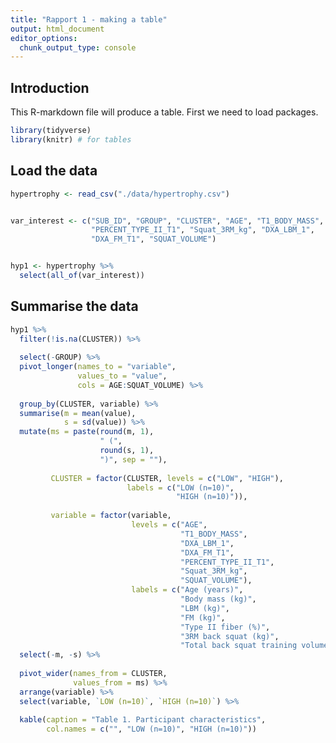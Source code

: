 ```yaml
---
title: "Rapport 1 - making a table"
output: html_document
editor_options: 
  chunk_output_type: console
---
```


## Introduction
This R-markdown file will produce a table. First we need to load packages.

```r

library(tidyverse)
library(knitr) # for tables

```

## Load the data

```r

hypertrophy <- read_csv("./data/hypertrophy.csv")


var_interest <- c("SUB_ID", "GROUP", "CLUSTER", "AGE", "T1_BODY_MASS",
                  "PERCENT_TYPE_II_T1", "Squat_3RM_kg", "DXA_LBM_1", 
                  "DXA_FM_T1", "SQUAT_VOLUME")


hyp1 <- hypertrophy %>%
  select(all_of(var_interest)) 

```


## Summarise the data


```r

hyp1 %>%
  filter(!is.na(CLUSTER)) %>%
  
  select(-GROUP) %>%
  pivot_longer(names_to = "variable",
               values_to = "value",
               cols = AGE:SQUAT_VOLUME) %>%
  
  group_by(CLUSTER, variable) %>%
  summarise(m = mean(value),
            s = sd(value)) %>%
  mutate(ms = paste(round(m, 1), 
                    " (",
                    round(s, 1), 
                    ")", sep = ""),
         
         CLUSTER = factor(CLUSTER, levels = c("LOW", "HIGH"),
                          labels = c("LOW (n=10)",
                                     "HIGH (n=10)")),
         
         variable = factor(variable, 
                           levels = c("AGE", 
                                      "T1_BODY_MASS",
                                      "DXA_LBM_1",
                                      "DXA_FM_T1",
                                      "PERCENT_TYPE_II_T1",
                                      "Squat_3RM_kg", 
                                      "SQUAT_VOLUME"),
                           labels = c("Age (years)", 
                                      "Body mass (kg)",
                                      "LBM (kg)",
                                      "FM (kg)",
                                      "Type II fiber (%)",
                                      "3RM back squat (kg)",
                                      "Total back squat training volume (kg) from weeks 1 to 6"))) %>%
  select(-m, -s) %>%
  
  pivot_wider(names_from = CLUSTER, 
              values_from = ms) %>%
  arrange(variable) %>%
  select(variable, `LOW (n=10)`, `HIGH (n=10)`) %>%
  
  kable(caption = "Table 1. Participant characteristics", 
        col.names = c("", "LOW (n=10)", "HIGH (n=10)"))

```

